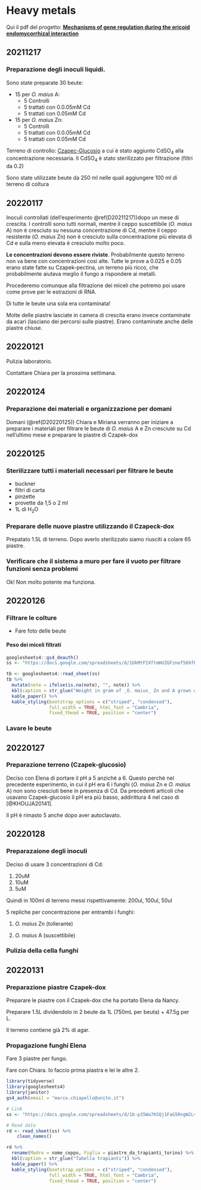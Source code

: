 # Heavy metals {#hm}

Qui il pdf del progetto: [**Mechanisms of gene regulation during the ericoid endomycorrhizal interaction**](Documents/CHIAPELLO_proposal.pdf)

## 20211217 {#D20211217}

### Preparazione degli inoculi liquidi. 

Sono state preparate 30 beute: 


- 15 per _O. maius_ A:
  - 5 Controlli 
  - 5 trattati con 0.0.05mM Cd
  - 5 trattati con 0.05mM Cd

- 15 per _O. maius_ Zn:
  - 5 Controlli 
  - 5 trattati con 0.0.05mM Cd
  - 5 trattati con 0.05mM Cd

Terreno di controllo: [Czapec-Glucosio](Documents/media1.pdf) a cui è stato aggiunto CdSO~4~ alla concentrazione necessaria. Il CdSO~4~ è stato sterilizzato per filtrazione (filtri da 0.2)

Sono state utilizzate beute da 250 ml nelle quali aggiungere 100 ml di terreno di coltura


## 20220117 {#D20220117}

Inoculi controllati (dell'esperimento \@ref(D20211217))dopo un mese di crescita. I controlli sono tutti normali, mentre il ceppo suscettibile (_O. maius_ A) non è cresciuto su nessuna concentrazione di Cd, mentre il ceppo resistente (_O. maius_ Zn) non è cresciuto sulla concentrazione più elevata di Cd e sulla meno elevata è cresciuto molto poco.

**Le concentrazioni devono essere riviste**. Probabilmente questo terreno non va bene con concentrazioni così alte. Tutte le prove a 0.025 e 0.05 erano state fatte su Czapek-pectina, un terreno più ricco, che probabilmente aiutava meglio il fungo a rispondere ai metalli.

Procederemo comunque alla filtrazione dei miceli che potremo poi usare come prove per le estrazioni di RNA.

Di tutte le beute una sola era contaminata!

Molte delle piastre lasciate in camera di crescita erano invece contaminate da acari (lasciano dei percorsi sulle piastre). Erano contaminate anche delle piastre chiuse. 

## 20220121 {#D20220121}

Pulizia laboratorio.

Contattare Chiara per la prossima settimana.

## 20220124 {#D20220124}

### Preparazione dei materiali e organizzazione per domani

Domani (\@ref(D20220125)) Chiara e Miriana verranno per iniziare a preparare i materiali per filtrare le beute di _O. maius_ A e Zn cresciute su Cd nell'ultimo mese e preparare le piastre di Czapek-dox


## 20220125 {#D20220125}

### Sterilizzare tutti i materiali necessari per filtrare le beute
  - buckner    
  - filtri di carta    
  - pinzette    
  - provette da 1,5 o 2 ml    
  - 1L di H~2~O    

### Preparare delle nuove piastre utilizzando il Czapeck-dox     

Prepatato 1.5L di terreno. Dopo averlo sterilizzato siamo riusciti a colare 65 piastre.

### Verificare che il sistema a muro per fare il vuoto per filtrare funzioni senza problemi

Ok! Non molto potente ma funziona.


## 20220126 {#D20220126}

### Filtrare le colture

- Fare foto delle beute

#### Peso dei miceli filtrati

```r
googlesheets4::gs4_deauth()
ss <- "https://docs.google.com/spreadsheets/d/1OkMtFIXftmHUZGFznef569fR_cFzzxgjSIX2TpwCdms/edit?usp=sharing"

tb <- googlesheets4::read_sheet(ss)
tb %>%
  mutate(note = ifelse(is.na(note), "", note)) %>%
  kbl(caption = str_glue("Weight in gram of _O. maius_ Zn and A grown on different concentrations of Cd")) %>%
  kable_paper() %>%
  kable_styling(bootstrap_options = c("striped", "condensed"),
                full_width = TRUE, html_font = "Cambria",
                fixed_thead = TRUE, position = "center")

```

### Lavare le beute

## 20220127 {#D20220127}

### Preparazione terreno (Czapek-glucosio)

Deciso con Elena di portare il pH a 5 anzichè a 6. Questo perchè nel precedente esperimento, in cui il pH era 6 i funghi (_O. maius_ Zn e _O. maius_ A) non sono cresciuti bene in presenza di Cd. Da precedenti articoli che usavano Czapek-glucosio il pH era più basso, addirittura 4 nel caso di [@KHOUJA20141].

Il pH è rimasto 5 anche dopo aver autoclavato.


## 20220128 {#D20220128}

### Preparazaione degli inoculi

Deciso di usare 3 concentrazioni di Cd:

1. 20uM    
1. 10uM    
1. 5uM

Quindi in 100ml di terreno messi rispettivamente: 200ul, 100ul, 50ul

5 repliche per concentrazione per entrambi i funghi:

1. _O. maius_ Zn (tollerante)

1. _O. maius_ A (suscettibile)

### Pulizia della cella funghi

## 20220131 {#D20220131}

### Preparazione piastre Czapek-dox

Preparare le piastre con il Czapek-dox che ha portato Elena da Nancy.

Preparare 1.5L dividendolo in 2 beute da 1L (750mL per beuta) + 47.5g per L.

Il terreno contiene già 2% di agar.

### Propagazione funghi Elena

Fare 3 piastre per fungo.

Fare con Chiara. Io faccio prima piastra e lei le altre 2. 

```r
library(tidyverse)
library(googlesheets4)
library(janitor)
gs4_auth(email = "marco.chiapello@unito.it")

# Link
ss <- "https://docs.google.com/spreadsheets/d/1b-p35Wa7KSQj1FaG5RngW2LvbMJkvOccf9wNPDDHHCI/edit?usp=sharing"

# Read data
rd <- read_sheet(ss) %>%
    clean_names()

rd %>%
  rename(Madre = nome_ceppo, Figlia = piastre_da_trapianti_torino) %>%
  kbl(caption = str_glue("Tabella trapianti")) %>%
  kable_paper() %>%
  kable_styling(bootstrap_options = c("striped", "condensed"),
                full_width = TRUE, html_font = "Cambria",
                fixed_thead = TRUE, position = "center")

```

